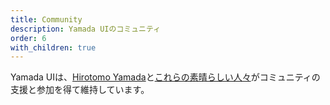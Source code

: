 ```yaml
---
title: Community
description: Yamada UIのコミュニティ
order: 6
with_children: true
---
```


Yamada UIは、[Hirotomo Yamada](https://github.com/hirotomoyamada)と[これらの素晴らしい人々](https://github.com/hirotomoyamada/yamada-ui/graphs/contributors)がコミュニティの支援と参加を得て維持しています。
